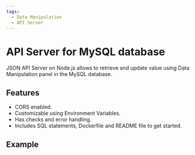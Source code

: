 ```yaml
---
tags:
  - Data Manipulation
  - API Server
---
```



# API Server for MySQL database

JSON API Server on Node.js allows to retrieve and update value using Data Manipulation panel in the MySQL database.

## Features

- CORS enabled.
- Customizable using Environment Variables.
- Has checks and error handling.
- Includes SQL statements, Dockerfile and README file to get started.

## Example

<Code
  url="https://github.com/VolkovLabs/volkovlabs-form-panel/blob/main/server-mysql/server.ts"
  language="js"
/>
